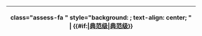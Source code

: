 <noinclude>
{|
! </noinclude>class="assess-fa {{{class|}}}" style="background: {{Class/colour|fa}}; text-align: center; {{{style|}}}" | {{yesno| {{{image|Symbol star.svg}}} | yes={{class/icon|FA}} }} '''{{#if:{{{category|}}}|[[:{{{category}}}|典范级]]|[[:Category:典范级条目|典范级]]}}'''<noinclude>
|}
{{Documentation|Template:Grading scheme/doc/class}}
</noinclude>